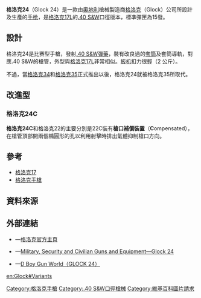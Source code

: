 {{noteTA
|G1=軍事
|G2=長度單位
|G3=Firearms
}}
{{Infobox Weapon
|name= '''格洛克24'''<ref name="specs">[http://www.glock.com/english/glock24_tech.htm Glock.com的格洛克24技術資料]{{dead link|date=2018年3月 |bot=InternetArchiveBot |fix-attempted=yes }}</ref>
|image= 
|image_size= 300px
|caption= 
|origin= {{flagcountry|Austria}}
|type= [[半自動手槍|半自動手槍]]
<!-- Type selection -->
|is_ranged= yes
|is_bladed= 
|is_explosive= 
|is_artillery= 
|is_vehicle=
|is_misslie= 
|is_UK= 
<!-- Service history -->
|service= 
|used_by= 
|wars= 
<!-- Production history -->
|designer= {{Link-en|格斯通·格洛克|Gaston Glock}}
|design_date= 1980年代後期
|manufacturer= [[格洛克|格洛克]]
|unit_cost= 
|production_date= 1990年—
|number= 
|variants= '''24C'''
<!-- General specifications -->
|spec_label= 
|weight= 空槍：757[[克|克]]／26.7[[盎司|安士]]
|length= 225[[毫米|毫米]]／8.86[[英寸|英吋]]
|part_length= 153毫米／6.02英吋 
|width= 30毫米／1.18英吋
|height= 包括彈匣：138毫米／5.43英寸
|diameter= 
|crew= 
<!-- Ranged weapon specifications --> 
|cartridge= [[.40_S&W|.40 S&W]]
|caliber= 10毫米（.4英寸）
|barrels= 1根，[[膛線|膛線]]纏距：250毫米／9.84英吋，{{Link-en|多邊形膛線|Polygonal rifling}}，右旋，[[槍口|槍口]]頂部開孔作為[[砲口制動器|補償裝置]]
|action= <div class="NavFrame collapsed" style="color: black; background-color: #FFFFFF; margin: 0 auto; padding: 0 10px; text-align: left;"><div class="NavHead" style="background-color: #FFFFFF; margin: 0 auto; padding: 0 10px; font-weight:normal;"></div><div class="NavContent" style="background-color: #FFFFFF; margin: 0 auto; padding: 0 10px;">
* [[後座作用|槍管短行程後座作用]]
* 擊鐵平移式
*  {{tsl|en|Safe action|安全機動}}
</div>
</div>
|mode= {{Link-en|半自動槍械|Semi-automatic firearm|半自動}}
|rate= 
|velocity= 
|range= 
|max_range= 
|feed= 10／15／17發[[彈匣|彈匣]]
|sights= [[機械瞄具|機械瞄具]]：前方[[照準器|準星]]及後方缺口式[[照門|照門]]
<!-- 火炮規格 -->
|breech= 
|recoil= 
|carriage= 
|elevation= 
|traverse= 
<!-- 刃器規格 --> 
|blade_type= 
|hilt_type= 
|sheath_type= 
|head_type= 
|haft_type= 
<!-- 爆炸物內填炸藥規格 --> 
|filling= 
|filling_weight= 
|detonation= 
|yield= 
<!-- 車輛/飛彈規格 -->
|armour= 
|primary_armament= 
|secondary_arament= 
|engine= 
|engine_power= 
|transmission= 
|payload_capacity= 
|fuel_capacity= 
|pw_ratio= 
|suspension= 
|clearance= 
|vehicle_range= 
|speed= 
|guidance= 
|steering= 
<!-- Missiles only -->
|wingspan= 
|propellant= 
|ceiling= 
|altitude= 
|depth= 
|boost= 
|accuracy= 
|launch_platform= 
|transport= 
}}

'''格洛克24'''（Glock 24）是一款由[[奧地利|奧地利]]槍械製造商[[格洛克|格洛克]]（Glock）公司所設計及生產的[[手枪|手枪]]，是[[格洛克17#格洛克17L|格洛克17L]]的[[.40_S&W|.40 S&W]]口徑版本，標凖彈匣為15發。

== 設計 ==
格洛克24是比赛型手槍，發射[[.40_S&W|.40 S&W]][[彈藥|彈藥]]，裝有改良過的[[手槍套筒|套筒]]及套筒導軌，對應.40 S&W的槍管，外型與[[格洛克17#格洛克17L|格洛克17L]]非常相似。[[扳机|扳机]]扣力很輕（2 公斤）。

不過，當[[格洛克34|格洛克34]]和[[格洛克35|格洛克35]]正式推出以後，格洛克24就被格洛克35所取代。

== 改進型 ==
=== 格洛克24C ===
'''格洛克24C'''和格洛克22的主要分別是22C裝有'''槍口補償裝置'''（'''C'''ompensated），在槍管頂部開兩個橢圓形的孔以利用射擊時排出氣體抑制槍口方向。

== 參考 ==
* [[格洛克17|格洛克17]]
* [[格洛克手槍|格洛克手槍]]
{{commons|Glock#Glock 24}}

== 資料來源 ==
{{Reflist}}

== 外部連結 ==
* {{en icon}}—[https://web.archive.org/web/20070317033919/http://www.glock.com/english/ 格洛克官方主頁]
* {{en icon}}—[http://www.militaryfactory.com/smallarms/detail.asp?smallarms_id=336 Military, Security and Civilian Guns and Equipment—Glock 24] {{Wayback|url=http://www.militaryfactory.com/smallarms/detail.asp?smallarms_id=336 |date=20210121061725 }}
* {{zh-hans icon}}—[http://pewpewpew.work/austria/glock/24/24.htm D Boy Gun World（GLOCK 24）] {{Wayback|url=http://pewpewpew.work/austria/glock/24/24.htm |date=20200808121810 }}

{{Glock pistols}}
[[Category:格洛克手槍|Category:格洛克手槍]]
[[Category:.40_S&W口徑槍械|Category:.40 S&W口徑槍械]]
[[Category:維基百科圖片請求|Category:維基百科圖片請求]]

[[en:Glock#Variants|en:Glock#Variants]]